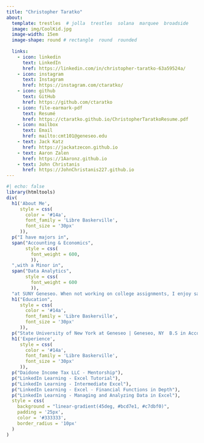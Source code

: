 ```yaml
---
title: "Christopher Taratko"
about:
  template: trestles  # jolla  trestles  solana  marquee  broadside
  image: img/CoolKid.jpg
  image-width: 15em
  image-shape: round # rectangle  round  rounded
  
  links:
    - icon: linkedin
      text: LinkedIn
      href: https://linkedin.com/in/christopher-taratko-63a59524a/
    - icon: instagram
      text: Instagram
      href: https://instagram.com/ctaratko/
    - icon: github
      text: GitHub
      href: https://github.com/ctaratko
    - icon: file-earmark-pdf
      text: Resumé
      href: https://ctaratko.github.io/ChristopherTaratkoResume.pdf
    - icon: mailbox
      text: Email
      href: mailto:cmt101@geneseo.edu
    - text: Jack Katz
      href: https://jackatzecon.github.io
    - text: Aaron Zalen
      href: https://1Aaronz.github.io
    - text: John Christanis
      href: https://JohnChristanis227.github.io
---
```

```r
#| echo: false
library(htmltools)
div(
  h1('About Me',
     style = css(
       color = '#14a',
       font_family = 'Libre Baskerville',
       font_size = '30px'
     )),
  p("I have majors in",
  span("Accounting & Economics", 
       style = css(
         font_weight = 600,
         )),
  ",with a Minor in",
  span("Data Analytics",
       style = css(
         font_weight = 600
         )),
  "at SUNY Geneseo. When not working on college assignments, I enjoy sailing, snowboarding, zip-lining, rock climbing and gaming. Other interesting facts about me is that I have a Level 1 Sailing Certification, I race sailboats competitively through the summer and winter seasons, and my hopes for my college education is to bring a balance within Data Analytics and Accounting. I see both of these majors as essential to each other, especially now that AI will cause job uncertainty in programmable positions and is being developed to predict markets."),
  h1("Education",
     style = css(
       color = '#14a',
       font_family = 'Libre Baskerville',
       font_size = '30px'
     )),
  p("State University of New York at Geneseo | Geneseo, NY  B.S in Accounting & Economics | Aug 2022 - May 2026 Minor in Data Analytics"),
  h1('Experience',
     style = css(
       color = '#14a',
       font_family = 'Libre Baskerville',
       font_size = '30px'
     )),
  p("Daidone Income Tax LLC - Mentorship"),
  p("LinkedIn Learning - Excel Tutorial"),
  p("LinkedIn Learning - Intermediate Excel"),
  p("LinkedIn Learning - Excel - Financial Functions in Depth"),
  p("LinkedIn Learning - Managing and Analyzing Data in Excel"),
  style = css(
    background = "linear-gradient(45deg, #bcd7e1, #c7dbf0)",
    padding = '25px',
    color = '#333333',
    border_radius = '10px'
  )
)
```
